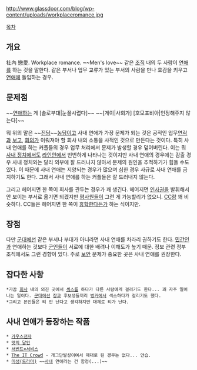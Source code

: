 http://www.glassdoor.com/blog/wp-content/uploads/workplaceromance.jpg

[[목차]]
== 개요 ==
社內 戀愛. Workplace romance. ~~Men's love~~ 
같은 [[조직]] 내의 두 사람이 [[연애]]를 하는 것을 말한다. 같은 부서나 업무 교류가 있는 부서의 사람을 만나 호감을 키우고 [[연애]]에 돌입하는 경우.

== 문제점 ==
~~[[연애]]하는 게 [솔로부대|눈꼴시렵다]~~
~~[게이|사회가] [호모포비아|인정해주지 않는다]~~

뭐 위의 말은 ~~[[진담]]~~[[농담]]이고 사내 연애가 가장 문제가 되는 것은 공적인 업무[[연락]]과 [[보고]], [[회의]]가 이뤄져야 할 회사 내의 소통을 사적인 것으로 만든다는 것이다. 특히 사내 연애를 하는 커플들의 경우 업무 처리에서 문제가 발생할 경우 덮어버린다. 이는 뭐 [[사내 정치]]에서도 [[라인]]안에서 빈번하게 나타나는 것이지만 사내 연애의 경우에는 감출 경우 사내 정치와는 달리 외부에 잘 드러나지 않아서 문제의 원인을 추적하기가 힘들 수도 있다. 이 때문에 사내 연애는 지양되는 경우가 많으며 심한 경우 사규로 사내 연애를 금지하기도 한다. 그래서 사내 연애를 하는 커플들은 잘 드러내지 않는다.

그리고 헤어지면 한 쪽이 회사를 관두는 경우가 꽤 생긴다. 헤어지면 [[인사권]]을 발휘해서 안 보이는 부서로 옮기면 되겠지만 [[평사원]]들이 그런 게 가능할리가 없으니. [[CC]]랑 꽤 비슷하다. CC들은 헤어지면 한 쪽이 [[휴학]]한다든가 하는 식이지만.
== 장점 ==
다만 [[군대]]에선 같은 부서나 부대가 아니라면 사내 연애를 차라리 권하기도 한다. [[민간인]]과 연애하는 것보다 [[군인]]들이 서로에 대한 배려나 이해도가 높기 때문. 정보 관련 정부 조직에서도 그런 경향이 있다. 주로 [[보안]] 문제가 중요한 곳은 사내 연애를 권장한다. 
== 잡다한 사항 ==
 *가끔 [[회사]] 내의 외진 곳에서 [[섹스]]를 하다가 다른 사람에게 걸리기도 한다... 꽤 자주 일어나는 일이다. [[군대]]에선 [[장교]] 후보생들끼리 [[벙커]]에서 섹스하다가 걸리기도 했다.
 *그리고 본인들은 티 안 난다고 생각하지만 대체로 티가 난다.
== 사내 연애가 등장하는 작품 ==
 * [[가우스전자]]
 * [[맛의 달인]]
 * [[서번트×서비스]]
 * [[The IT Crowd]] - 개그단발성이여서 제대로 된 경우는 없다... 안습.
 * [[미생(드라마)]] ~~[[사나이|사내]] 연애라는 건 함정(...)~~
